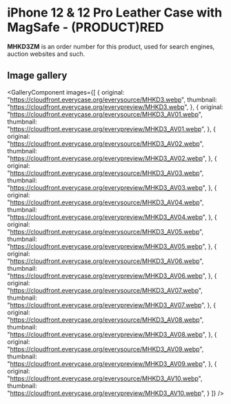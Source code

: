 
# iPhone 12 & 12 Pro Leather Case with MagSafe - (PRODUCT)RED

<Callout type='info' emoji='👉🏻'>**MHKD3ZM** is an order number for this product, used for search engines, auction websites and such.</Callout>

## Image gallery

<GalleryComponent
    images={[
      {
        original: "https://cloudfront.everycase.org/everysource/MHKD3.webp",
        thumbnail: "https://cloudfront.everycase.org/everypreview/MHKD3.webp",
      },
      {
        original: "https://cloudfront.everycase.org/everysource/MHKD3_AV01.webp",
        thumbnail: "https://cloudfront.everycase.org/everypreview/MHKD3_AV01.webp",
      },
      {
        original: "https://cloudfront.everycase.org/everysource/MHKD3_AV02.webp",
        thumbnail: "https://cloudfront.everycase.org/everypreview/MHKD3_AV02.webp",
      },
      {
        original: "https://cloudfront.everycase.org/everysource/MHKD3_AV03.webp",
        thumbnail: "https://cloudfront.everycase.org/everypreview/MHKD3_AV03.webp",
      },
      {
        original: "https://cloudfront.everycase.org/everysource/MHKD3_AV04.webp",
        thumbnail: "https://cloudfront.everycase.org/everypreview/MHKD3_AV04.webp",
      },
      {
        original: "https://cloudfront.everycase.org/everysource/MHKD3_AV05.webp",
        thumbnail: "https://cloudfront.everycase.org/everypreview/MHKD3_AV05.webp",
      },
      {
        original: "https://cloudfront.everycase.org/everysource/MHKD3_AV06.webp",
        thumbnail: "https://cloudfront.everycase.org/everypreview/MHKD3_AV06.webp",
      },
      {
        original: "https://cloudfront.everycase.org/everysource/MHKD3_AV07.webp",
        thumbnail: "https://cloudfront.everycase.org/everypreview/MHKD3_AV07.webp",
      },
      {
        original: "https://cloudfront.everycase.org/everysource/MHKD3_AV08.webp",
        thumbnail: "https://cloudfront.everycase.org/everypreview/MHKD3_AV08.webp",
      },
      {
        original: "https://cloudfront.everycase.org/everysource/MHKD3_AV09.webp",
        thumbnail: "https://cloudfront.everycase.org/everypreview/MHKD3_AV09.webp",
      },
      {
        original: "https://cloudfront.everycase.org/everysource/MHKD3_AV10.webp",
        thumbnail: "https://cloudfront.everycase.org/everypreview/MHKD3_AV10.webp",
      }
    ]}
  />
